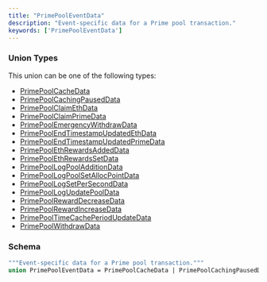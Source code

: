 ```yaml
---
title: "PrimePoolEventData"
description: "Event-specific data for a Prime pool transaction."
keywords: ['PrimePoolEventData']
---
```


### Union Types

This union can be one of the following types:

- [PrimePoolCacheData](/api-reference/types/primepoolcachedata)
- [PrimePoolCachingPausedData](/api-reference/types/primepoolcachingpauseddata)
- [PrimePoolClaimEthData](/api-reference/types/primepoolclaimethdata)
- [PrimePoolClaimPrimeData](/api-reference/types/primepoolclaimprimedata)
- [PrimePoolEmergencyWithdrawData](/api-reference/types/primepoolemergencywithdrawdata)
- [PrimePoolEndTimestampUpdatedEthData](/api-reference/types/primepoolendtimestampupdatedethdata)
- [PrimePoolEndTimestampUpdatedPrimeData](/api-reference/types/primepoolendtimestampupdatedprimedata)
- [PrimePoolEthRewardsAddedData](/api-reference/types/primepoolethrewardsaddeddata)
- [PrimePoolEthRewardsSetData](/api-reference/types/primepoolethrewardssetdata)
- [PrimePoolLogPoolAdditionData](/api-reference/types/primepoollogpooladditiondata)
- [PrimePoolLogPoolSetAllocPointData](/api-reference/types/primepoollogpoolsetallocpointdata)
- [PrimePoolLogSetPerSecondData](/api-reference/types/primepoollogsetperseconddata)
- [PrimePoolLogUpdatePoolData](/api-reference/types/primepoollogupdatepooldata)
- [PrimePoolRewardDecreaseData](/api-reference/types/primepoolrewarddecreasedata)
- [PrimePoolRewardIncreaseData](/api-reference/types/primepoolrewardincreasedata)
- [PrimePoolTimeCachePeriodUpdateData](/api-reference/types/primepooltimecacheperiodupdatedata)
- [PrimePoolWithdrawData](/api-reference/types/primepoolwithdrawdata)

### Schema


```graphql 
"""Event-specific data for a Prime pool transaction."""
union PrimePoolEventData = PrimePoolCacheData | PrimePoolCachingPausedData | PrimePoolClaimEthData | PrimePoolClaimPrimeData | PrimePoolEmergencyWithdrawData | PrimePoolEndTimestampUpdatedEthData | PrimePoolEndTimestampUpdatedPrimeData | PrimePoolEthRewardsAddedData | PrimePoolEthRewardsSetData | PrimePoolLogPoolAdditionData | PrimePoolLogPoolSetAllocPointData | PrimePoolLogSetPerSecondData | PrimePoolLogUpdatePoolData | PrimePoolRewardDecreaseData | PrimePoolRewardIncreaseData | PrimePoolTimeCachePeriodUpdateData | PrimePoolWithdrawData
```
